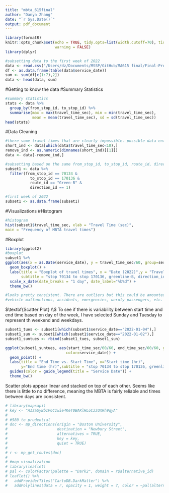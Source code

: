 ```yaml
---
title: "mbta_615final"
author: "Danya Zhang"
date: "`r Sys.Date()`"
output: pdf_document
---
```


```r
library(formatR)
knitr::opts_chunk$set(echo = TRUE, tidy.opts=list(width.cutoff=70), tidy=TRUE,
                      warning = FALSE)
library(dplyr)
```

```r
#subsetting data to the first week of 2022
data <- read.csv("/Users/dz/Documents/MSSP/GitHub/MA615 final/Final-Project-MBTA/TravelTimes_2022/2022-Q1_LRTravelTimes.csv")
df <- as.data.frame(table(data$service_date))
sum <- sum(df[c(1:7),2]) 
data <- head(data, sum)
```

#Getting to know the data
#Summary Statistics
```r
#summary statistics 
stats <- data %>%
  group_by(from_stop_id, to_stop_id) %>%
  summarise(max = max(travel_time_sec), min = min(travel_time_sec),
            mean = mean(travel_time_sec), sd = sd(travel_time_sec))
head(stats)
```

#Data Cleaning
```r
#there some travel times that are clearly impossible. possible data entry error
short_ind <- data[which(data$travel_time_sec<10),]
remove_ind <- as.numeric(dimnames(short_ind)[[1]])
data <- data[-remove_ind,]

#subsetting based on the same from_stop_id, to_stop_id, route_id, direction_id
subset1 <- data %>%
  filter(from_stop_id == 70134 &
           to_stop_id == 170136 &
           route_id == "Green-B" &
           direction_id == 1)

#first week of 2022
subset1 <- as.data.frame(subset1)
```

#Visualizations
#Histogram
```r
#histogram
hist(subset1$travel_time_sec, xlab = "Travel Time (sec)", 
main = "Frequency of MBTA travel times")
```

#Boxplot
```r
library(ggplot2)
#boxplot
subset1 %>%
ggplot(aes(x = as.Date(service_date), y = travel_time_sec/60, group=service_date)) +
  geom_boxplot() +
  labs(title = "Boxplot of travel times", x = "Date (2022)",y = "Travel Time (min)",
       subtitle = "stop 70134 to stop 170136, greenline-B, direction_id 1") +
  scale_x_date(date_breaks = "1 day", date_label="%b%d") +
  theme_bw()

#looks pretty consistent. There are outliers but this could be amounted to 
#vehicle malfunctions, accidents, emergencies, unruly passengers, etc.
```

$\textbf{Scatter Plot} \\$
To see if there is variability between start time and end time based on day of the week, I have selected Sunday and Tuesday to represent th weekend and weekdays.
```r
subset1_tues <- subset1[which(subset1$service_date=="2022-01-04"),]
subset1_sun <- subset1[which(subset1$service_date=="2022-01-02"),]
subset1_suntues <- rbind(subset1_tues, subset1_sun)

ggplot(subset1_suntues, aes(start_time_sec/60/60, end_time_sec/60/60, group=service_date,
                           color=service_date)) +
  geom_point() +
  labs(title = "End Time vs. Start Time", x="Start time (hr)", 
       y="End time (hr)",subtitle = "stop 70134 to stop 170136, greenline-B, direction_id 1") +
  guides(color = guide_legend(title = "Service Date")) +
  theme_bw()
```
Scatter plots appear linear and stacked on top of each other. Seems like there is little to no difference, meaning the MBTA is fairly reliable and times between days are consistent.

```r
# library(mapsapi)
# key <- "AIzaSyBb1P6Czwie4KeT0BAKlHLoCzzUXRh9qyA"
# 
# #580 to prudential
# doc <- mp_directions(origin = "Boston University",
#                      destination = "Newbury Street",
#                      alternatives = TRUE,
#                      key = key,
#                      quiet = TRUE)
# 
# r <- mp_get_routes(doc)
# 
# #map visualization
# library(leaflet)
# pal <- colorFactor(palette = "Dark2", domain = r$alternative_id)
# leaflet() %>% 
#   addProviderTiles("CartoDB.DarkMatter") %>%
#   addPolylines(data = r, opacity = 1, weight = 7, color = ~pal(alternative_id))
```




